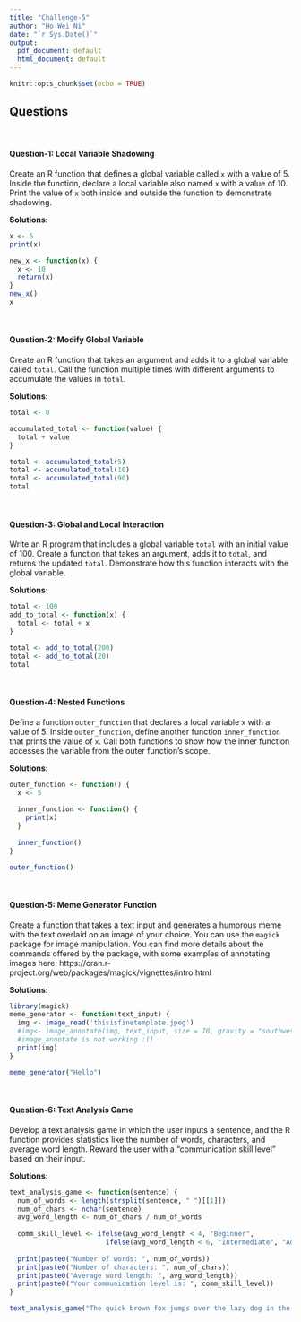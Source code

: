 ```yaml
---
title: "Challenge-5"
author: "Ho Wei Ni"
date: "`r Sys.Date()`"
output:
  pdf_document: default
  html_document: default
---
```


```r
knitr::opts_chunk$set(echo = TRUE)
```

## Questions
<br>

#### Question-1: Local Variable Shadowing 

Create an R function that defines a global variable called `x` with a value of 5. Inside the function, declare a local variable also named `x` with a value of 10. Print the value of `x` both inside and outside the function to demonstrate shadowing.

**Solutions:**

```r
x <- 5
print(x)

new_x <- function(x) {
  x <- 10
  return(x)
}
new_x()
x
```
<br>

#### Question-2: Modify Global Variable

Create an R function that takes an argument and adds it to a global variable called `total`. Call the function multiple times with different arguments to accumulate the values in `total`.

**Solutions:**

```r
total <- 0

accumulated_total <- function(value) {
  total + value
}

total <- accumulated_total(5)
total <- accumulated_total(10)
total <- accumulated_total(90)
total
```
<br>

#### Question-3: Global and Local Interaction 

Write an R program that includes a global variable `total` with an initial value of 100. Create a function that takes an argument, adds it to `total`, and returns the updated `total`. Demonstrate how this function interacts with the global variable.

**Solutions:**

```r
total <- 100
add_to_total <- function(x) {
  total <- total + x
}

total <- add_to_total(200)
total <- add_to_total(20)
total
```
<br>

#### Question-4: Nested Functions

Define a function `outer_function` that declares a local variable `x` with a value of 5. Inside `outer_function`, define another function `inner_function` that prints the value of `x`. Call both functions to show how the inner function accesses the variable from the outer function's scope.

**Solutions:**

```r
outer_function <- function() {
  x <- 5
  
  inner_function <- function() {
    print(x)
  }
  
  inner_function()
}

outer_function()

```
<br>

#### Question-5: Meme Generator Function

Create a function that takes a text input and generates a humorous meme with the text overlaid on an image of your choice. You can use the `magick` package for image manipulation. You can find more details about the commands offered by the package, with some examples of annotating images here: https://cran.r-project.org/web/packages/magick/vignettes/intro.html

**Solutions:**

```r
library(magick)
meme_generator <- function(text_input) {
  img <- image_read('thisisfinetemplate.jpeg')
  #img<- image_annotate(img, text_input, size = 70, gravity = "southwest", color = "green") 
  #image_annotate is not working :()
  print(img)
}

meme_generator("Hello")
```
<br>

#### Question-6: Text Analysis Game  

Develop a text analysis game in which the user inputs a sentence, and the R function provides statistics like the number of words, characters, and average word length. Reward the user with a "communication skill level" based on their input.

**Solutions:**

```r
text_analysis_game <- function(sentence) {
  num_of_words <- length(strsplit(sentence, " ")[[1]])
  num_of_chars <- nchar(sentence)
  avg_word_length <- num_of_chars / num_of_words
  
  comm_skill_level <- ifelse(avg_word_length < 4, "Beginner",
                        ifelse(avg_word_length < 6, "Intermediate", "Advanced"))
  
  print(paste0("Number of words: ", num_of_words))
  print(paste0("Number of characters: ", num_of_chars))
  print(paste0("Average word length: ", avg_word_length))
  print(paste0("Your communication level is: ", comm_skill_level))
}

text_analysis_game("The quick brown fox jumps over the lazy dog in the backyard")
```
<br>